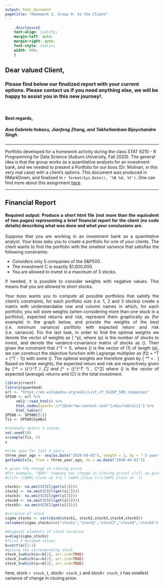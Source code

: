 ```yaml
---
output: html_document
pagetitle: "Homework 2, Group 9: to the Client"
---
```


 ```css
     .disclosure{
     text-align: justify;
     margin-left: auto;
     margin-right: auto;
     font-style: italic;
     width: 80%;
     }

```

## Dear valued Client,
### Please find below our finalized report with your current options. Please contact us if you need anything else, we will be happy to assist you in this new journey!.
\

#### Best regards,
##### Ana Gabriela Itokazu, Jianfeng Zhang, and Takhellambam Bijoychandra Singh.

***
<div class="disclosure">

Portfolio developed for a homework activity during the class STAT 6210 - R Programming for Data Science (Auburn University, Fall 2020). The general idea is that the group works as a quantitative analysts for an investment bank, and we needed to present a Portfolio for our boss (Dr. Molinari, in this very real case) with a client's options. This document was produced in RMarkDown, and finalized in `r format(Sys.Date(), '%B %d, %Y')`. One can find more about this assignment [here](https://github.com/AU-R-Programming/HW2-9/blob/master/ToTheClient.Rmd).

</div>

***
<div style="text-align: justify">

# Financial Report

#### Required output: Produce a short html file (not more than the equivalent of two pages) representing a brief financial report for the client (no code details) describing what was done and what your conclusions are.

Suppose that you are working in an investment bank as a quantitative analyst. Your boss asks you to create a portfolio for one of your clients. The client wants to find the portfolio with the smallest variance that satisfies the following constraints:

- Considers only 5 companies of the S&P500.
- The investment C is exactly $1,000,000.
- You are allowed to invest in a maximum of 3 stocks.

If needed, it is possible to consider weights with negative values. This means that you are allowed to short stocks.

Your boss wants you to compute all possible portfolios that satisfy the client’s constraints, for each portfolio size (i.e. 1, 2 and 3 stocks) create a matrix with understandable row and column names in which, for each portfolio, you will store weights (when considering more than one stock in a portfolio),
expected returns and risk, represent them graphically as (for example) in the graph below, and provide the weights of the best (i.e. minimum variance) portfolio with expected return and risk (i.e. variance).
For the last task, in order to find the optimal weights we denote the vector of weights as \(\mathbf{w} \in \mathbb{R}^p\), where \(p\) is the number of stocks to invest, and denote the variance-covariance matrix of stocks as \(\mathbf{\Sigma}\). Then given the constraint that \(\mathbf{w}^T \mathbf{1} = 1\), where \(\mathbf{1}\) is the vector of \(1\) of length \(p\), we can construct the objective function with Lagrange multiplier as \(f(\mathbf{w}) = \mathbf{w}^T \mathbf{\Sigma} \mathbf{w} + \lambda(\mathbf{w}^T \mathbf{1} - 1)\) with some \(\lambda\). The optimal weights are therefore given by \[
\mathbf{w}^* = \frac{\mathbf{\Sigma}^{-1} \mathbf{1}}{\mathbf{1}^T \mathbf{\Sigma}^{-1} \mathbf{1}}.
\] Based on these weights, the expected return and risk are respectively given by \[\mu^* = ({\mathbf{w}^*}^T \mathbf{\mu}) \,C\] and \[\sigma^* = ({\mathbf{w}^*}^T \mathbf{\Sigma} \mathbf{w}^*) \, C^2\] where \(\mathbf{\mu}\) is the vector of expected (average) returns and \(C\) is the total investment.









</div>

```r
library(rvest)
library(quantmod)
url <- "https://en.wikipedia.org/wiki/List_of_S%26P_500_companies"
SP500 <- url %>%
     xml2::read_html() %>%
     html_nodes(xpath='//*[@id="mw-content-text"]/div/table[1]') %>%
     html_table()
SP500 <- SP500[[1]]
Tix <- SP500$Symbol

#randomly select 5 stocks
set.seed(10)
s=sample(Tix, 5)
s

#time span for last 3 years
three_year_ago <- seq(as.Date("2020-04-01"), length = 2, by = "-3 year")[2]
getSymbols(s, from = three_year_ago, to = as.Date("2020-04-01"))

# gives the change in closing price
#For example, "AAPL" company has change in closing price( clcl) as given below
#clcl= ((AAPL.Close at t+1 )-(AAPL.Close t))/(AAPL.Close at  t)

stock1<- na.omit(ClCl(get(s[1])))
stock2 <- na.omit(ClCl(get(s[2])))
stock3<- na.omit(ClCl(get(s[3])))
stock4 <- na.omit(ClCl(get(s[4])))
stock5<- na.omit(ClCl(get(s[5])))

#varaince of stock
sigma_stocks <- var(cbind(stock1, stock2,stock3,stock4,stock5))
colnames(sigma_stocks)=c("stock1","stock2","stock3","stock4","stock5")

#diagonal elements of stock varaince
a=diag(sigma_stocks)
#first 3 minimum values
b=sort(a)[1:3]
#giving the corresponding stock
stock_1=which(a==b[1], arr.ind=TRUE)
stock_2=which(a==b[2], arr.ind=TRUE)
stock_3=which(a==b[3], arr.ind=TRUE)

```
here, stock `r stock_1`, stock`r stock_2` and stock`r stock_3` has smallest variance of change in  closing price.

